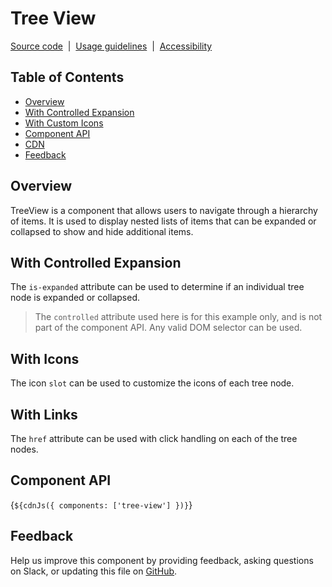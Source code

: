 
<Meta of={TreeViewStories} />

# Tree View

[Source code](https://github.com/carbon-design-system/carbon/tree/main/packages/web-components/src/components/tree-view)
&nbsp;|&nbsp;
[Usage guidelines](https://www.carbondesignsystem.com/components/tree-view/usage)
&nbsp;|&nbsp;
[Accessibility](https://www.carbondesignsystem.com/components/tree-view/accessibility)

## Table of Contents

- [Overview](#overview)
- [With Controlled Expansion](#with-controlled-expansion)
- [With Custom Icons](#with-custom-icons)
- [Component API](#component-api)
- [CDN](#cdn)
- [Feedback](#feedback)

## Overview

TreeView is a component that allows users to navigate through a hierarchy of
items. It is used to display nested lists of items that can be expanded or
collapsed to show and hide additional items.

<Canvas of={TreeViewStories.Default} />

## With Controlled Expansion

The `is-expanded` attribute can be used to determine if an individual tree node is
expanded or collapsed.

> The `controlled` attribute used here is for this example only, and is not part
> of the component API. Any valid DOM selector can be used.

<Canvas of={TreeViewStories.withControlledExpansion} />

## With Icons

The icon `slot` can be used to customize the icons of each tree node.

<Canvas of={TreeViewStories.withIcons} />

## With Links

The `href` attribute can be used with click handling on each of the tree nodes.

<Canvas of={TreeViewStories.withLinks} />

## Component API

<ArgTypes of="cds-tree-view" />
<ArgTypes of="cds-tree-node" />

<Markdown>{`${cdnJs({ components: ['tree-view'] })}`}</Markdown>
## Feedback

Help us improve this component by providing feedback, asking questions on Slack,
or updating this file on
[GitHub](https://github.com/carbon-design-system/carbon/edit/main/packages/web-components/src/components/tree-view/tree-view.mdx).